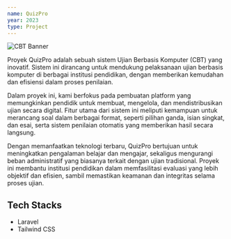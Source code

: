 ```yaml
---
name: QuizPro 
year: 2023
type: Project
---
```


<img src="/assets/portofolio/cbt/cbt.png" alt=" CBT Banner"/>

Proyek QuizPro adalah sebuah sistem Ujian Berbasis Komputer (CBT) yang inovatif. Sistem ini dirancang untuk mendukung pelaksanaan ujian berbasis komputer di berbagai institusi pendidikan, dengan memberikan kemudahan dan efisiensi dalam proses penilaian.

Dalam proyek ini, kami berfokus pada pembuatan platform yang memungkinkan pendidik untuk membuat, mengelola, dan mendistribusikan ujian secara digital. Fitur utama dari sistem ini meliputi kemampuan untuk merancang soal dalam berbagai format, seperti pilihan ganda, isian singkat, dan esai, serta sistem penilaian otomatis yang memberikan hasil secara langsung.

Dengan memanfaatkan teknologi terbaru, QuizPro bertujuan untuk meningkatkan pengalaman belajar dan mengajar, sekaligus mengurangi beban administratif yang biasanya terkait dengan ujian tradisional. Proyek ini membantu institusi pendidikan dalam memfasilitasi evaluasi yang lebih objektif dan efisien, sambil memastikan keamanan dan integritas selama proses ujian.



## Tech Stacks

- Laravel
- Tailwind CSS

